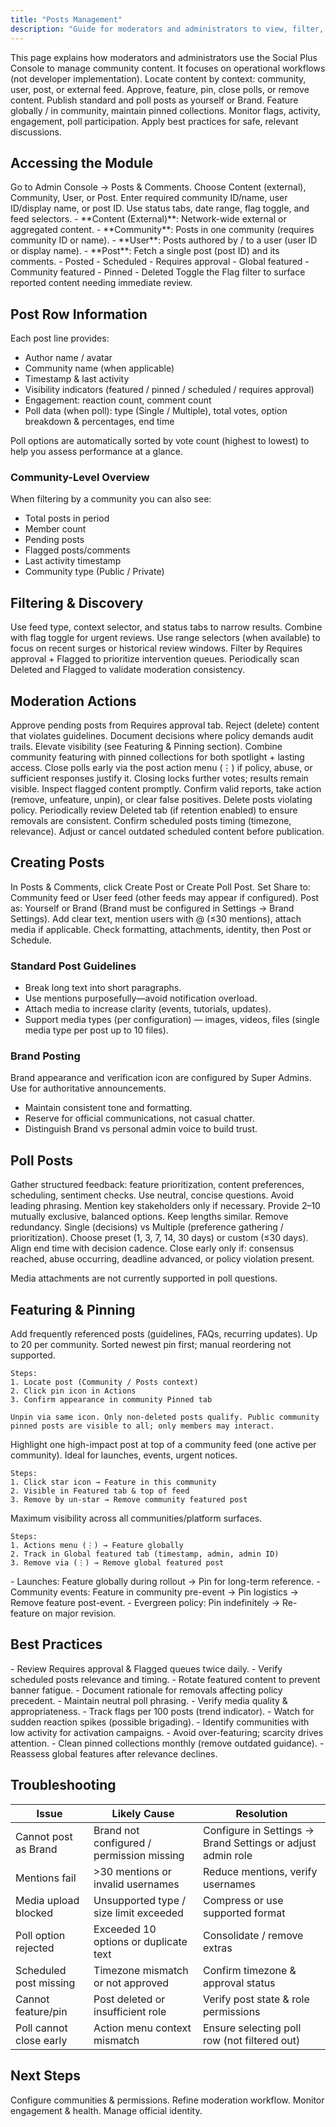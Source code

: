 ```yaml
---
title: "Posts Management"
description: "Guide for moderators and administrators to view, filter, create, feature, pin, and moderate posts in the Console"
---
```


<Info>
This page explains how moderators and administrators use the Social Plus Console to manage community content. It focuses on operational workflows (not developer implementation).
</Info>

<CardGroup cols={3}>
  <Card title="View & Filter" icon="magnifying-glass">Locate content by context: community, user, post, or external feed.</Card>
  <Card title="Moderate & Enforce" icon="shield">Approve, feature, pin, close polls, or remove content.</Card>
  <Card title="Create Content" icon="plus">Publish standard and poll posts as yourself or Brand.</Card>
  <Card title="Highlight Visibility" icon="star">Feature globally / in community, maintain pinned collections.</Card>
  <Card title="Track Health" icon="chart-bar">Monitor flags, activity, engagement, poll participation.</Card>
  <Card title="Optimize Quality" icon="badge-check">Apply best practices for safe, relevant discussions.</Card>
</CardGroup>

## Accessing the Module

<Steps>
  <Step title="Open Console Module">Go to Admin Console → Posts & Comments.</Step>
  <Step title="Select Context">Choose Content (external), Community, User, or Post.</Step>
  <Step title="Provide Identifier">Enter required community ID/name, user ID/display name, or post ID.</Step>
  <Step title="Apply Filters">Use status tabs, date range, flag toggle, and feed selectors.</Step>
</Steps>

<AccordionGroup>
  <Accordion title="Context Types">
    - **Content (External)**: Network-wide external or aggregated content.
    - **Community**: Posts in one community (requires community ID or name).
    - **User**: Posts authored by / to a user (user ID or display name).
    - **Post**: Fetch a single post (post ID) and its comments.
  </Accordion>
  <Accordion title="Status Tabs">
    - Posted
    - Scheduled
    - Requires approval
    - Global featured
    - Community featured
    - Pinned
    - Deleted
  </Accordion>
  <Accordion title="Flag Focus">Toggle the Flag filter to surface reported content needing immediate review.</Accordion>
</AccordionGroup>

## Post Row Information

Each post line provides:

- Author name / avatar
- Community name (when applicable)
- Timestamp & last activity
- Visibility indicators (featured / pinned / scheduled / requires approval)
- Engagement: reaction count, comment count
- Poll data (when poll): type (Single / Multiple), total votes, option breakdown & percentages, end time

<Info>Poll options are automatically sorted by vote count (highest to lowest) to help you assess performance at a glance.</Info>

### Community-Level Overview

When filtering by a community you can also see:

- Total posts in period
- Member count
- Pending posts
- Flagged posts/comments
- Last activity timestamp
- Community type (Public / Private)

## Filtering & Discovery

<Tabs>
  <Tab title="Basic Filters">
    Use feed type, context selector, and status tabs to narrow results. Combine with flag toggle for urgent reviews.
  </Tab>
  <Tab title="Date & Range">
    Use range selectors (when available) to focus on recent surges or historical review windows.
  </Tab>
  <Tab title="Escalation Review">
    Filter by Requires approval + Flagged to prioritize intervention queues.
  </Tab>
  <Tab title="Quality Audits">
    Periodically scan Deleted and Flagged to validate moderation consistency.
  </Tab>
</Tabs>

## Moderation Actions

<Tabs>
  <Tab title="Approve / Reject">
    Approve pending posts from Requires approval tab. Reject (delete) content that violates guidelines. Document decisions where policy demands audit trails.
  </Tab>
  <Tab title="Feature & Pin">
    Elevate visibility (see Featuring & Pinning section). Combine community featuring with pinned collections for both spotlight + lasting access.
  </Tab>
  <Tab title="Poll Control">
    Close polls early via the post action menu (⋮) if policy, abuse, or sufficient responses justify it. Closing locks further votes; results remain visible.
  </Tab>
  <Tab title="Flags Workflow">
    Inspect flagged content promptly. Confirm valid reports, take action (remove, unfeature, unpin), or clear false positives.
  </Tab>
  <Tab title="Deletion & Restoration">
    Delete posts violating policy. Periodically review Deleted tab (if retention enabled) to ensure removals are consistent.
  </Tab>
  <Tab title="Scheduling Oversight">
    Confirm scheduled posts timing (timezone, relevance). Adjust or cancel outdated scheduled content before publication.
  </Tab>
</Tabs>

## Creating Posts

<Steps>
  <Step title="Open Creation">In Posts & Comments, click Create Post or Create Poll Post.</Step>
  <Step title="Choose Destination">Set Share to: Community feed or User feed (other feeds may appear if configured).</Step>
  <Step title="Select Identity">Post as: Yourself or Brand (Brand must be configured in Settings → Brand Settings).</Step>
  <Step title="Compose Content">Add clear text, mention users with @ (≤30 mentions), attach media if applicable.</Step>
  <Step title="Review & Publish">Check formatting, attachments, identity, then Post or Schedule.</Step>
</Steps>

### Standard Post Guidelines

- Break long text into short paragraphs.
- Use mentions purposefully—avoid notification overload.
- Attach media to increase clarity (events, tutorials, updates).
- Support media types (per configuration) — images, videos, files (single media type per post up to 10 files).

### Brand Posting

<Info>Brand appearance and verification icon are configured by Super Admins. Use for authoritative announcements.</Info>

- Maintain consistent tone and formatting.
- Reserve for official communications, not casual chatter.
- Distinguish Brand vs personal admin voice to build trust.

## Poll Posts

<Tabs>
  <Tab title="Purpose">Gather structured feedback: feature prioritization, content preferences, scheduling, sentiment checks.</Tab>
  <Tab title="Question Crafting">Use neutral, concise questions. Avoid leading phrasing. Mention key stakeholders only if necessary.</Tab>
  <Tab title="Options">Provide 2–10 mutually exclusive, balanced options. Keep lengths similar. Remove redundancy.</Tab>
  <Tab title="Selection Type">Single (decisions) vs Multiple (preference gathering / prioritization).</Tab>
  <Tab title="Duration">Choose preset (1, 3, 7, 14, 30 days) or custom (≤30 days). Align end time with decision cadence.</Tab>
  <Tab title="Early Closure">Close early only if: consensus reached, abuse occurring, deadline advanced, or policy violation present.</Tab>
</Tabs>

<Warning>Media attachments are not currently supported in poll questions.</Warning>

## Featuring & Pinning

<AccordionGroup>
  <Accordion title="Pinned Collection (Access)">
    Add frequently referenced posts (guidelines, FAQs, recurring updates). Up to 20 per community. Sorted newest pin first; manual reordering not supported.
    
    Steps:
    1. Locate post (Community / Posts context)
    2. Click pin icon in Actions
    3. Confirm appearance in community Pinned tab
    
    Unpin via same icon. Only non-deleted posts qualify. Public community pinned posts are visible to all; only members may interact.
  </Accordion>
  <Accordion title="Community Featuring (Spotlight)">
    Highlight one high-impact post at top of a community feed (one active per community). Ideal for launches, events, urgent notices.
    
    Steps:
    1. Click star icon → Feature in this community
    2. Visible in Featured tab & top of feed
    3. Remove by un-star → Remove community featured post
  </Accordion>
  <Accordion title="Global Featuring (Network-Wide)">
    Maximum visibility across all communities/platform surfaces.
    
    Steps:
    1. Actions menu (⋮) → Feature globally
    2. Track in Global featured tab (timestamp, admin, admin ID)
    3. Remove via (⋮) → Remove global featured post
  </Accordion>
  <Accordion title="Strategic Combinations">
    - Launches: Feature globally during rollout → Pin for long-term reference.
    - Community events: Feature in community pre-event → Pin logistics → Remove feature post-event.
    - Evergreen policy: Pin indefinitely → Re-feature on major revision.
  </Accordion>
</AccordionGroup>

## Best Practices

<AccordionGroup>
  <Accordion title="Daily Operations">
    - Review Requires approval & Flagged queues twice daily.
    - Verify scheduled posts relevance and timing.
    - Rotate featured content to prevent banner fatigue.
  </Accordion>
  <Accordion title="Quality & Compliance">
    - Document rationale for removals affecting policy precedent.
    - Maintain neutral poll phrasing.
    - Verify media quality & appropriateness.
  </Accordion>
  <Accordion title="Engagement Health">
    - Track flags per 100 posts (trend indicator).
    - Watch for sudden reaction spikes (possible brigading).
    - Identify communities with low activity for activation campaigns.
  </Accordion>
  <Accordion title="Visibility Hygiene">
    - Avoid over-featuring; scarcity drives attention.
    - Clean pinned collections monthly (remove outdated guidance).
    - Reassess global features after relevance declines.
  </Accordion>
</AccordionGroup>

## Troubleshooting

| Issue | Likely Cause | Resolution |
|-------|--------------|------------|
| Cannot post as Brand | Brand not configured / permission missing | Configure in Settings → Brand Settings or adjust admin role |
| Mentions fail | >30 mentions or invalid usernames | Reduce mentions, verify usernames | 
| Media upload blocked | Unsupported type / size limit exceeded | Compress or use supported format | 
| Poll option rejected | Exceeded 10 options or duplicate text | Consolidate / remove extras | 
| Scheduled post missing | Timezone mismatch or not approved | Confirm timezone & approval status | 
| Cannot feature/pin | Post deleted or insufficient role | Verify post state & role permissions | 
| Poll cannot close early | Action menu context mismatch | Ensure selecting poll row (not filtered out) | 

## Next Steps

<CardGroup cols={2}>
  <Card title="Community Management" icon="users" href="../communities">Configure communities & permissions.</Card>
  <Card title="Moderation Overview" icon="shield" href="../../moderation/overview">Refine moderation workflow.</Card>
</CardGroup>

<CardGroup cols={2}>
  <Card title="Analytics" icon="chart-bar" href="../../analytics/overview">Monitor engagement & health.</Card>
  <Card title="Branding" icon="badge-check" href="../../settings/branding">Manage official identity.</Card>
</CardGroup>

